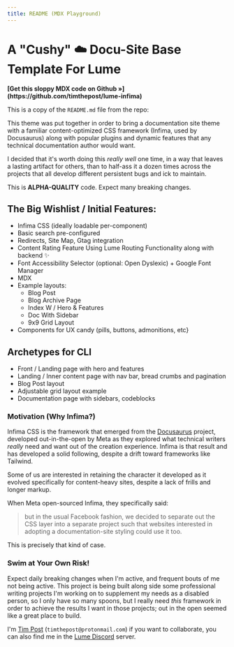 ```yaml
---
title: README (MDX Playground)
---
```


# A "Cushy" ☁️ Docu-Site Base Template For Lume

<strong>
[Get this sloppy MDX code on Github &raquo;](https://github.com/timthepost/lume-infima)
</strong> 

This is a copy of the `README.md` file from the repo:

This theme was put together in order to bring a documentation site theme with a
familiar content-optimized CSS framework (Infima, used by Docusaurus) along with
popular plugins and dynamic features that any technical documentation author
would want.

I decided that it's worth doing this _really well_ one time, in a way that
leaves a lasting artifact for others, than to half-ass it a dozen times across
the projects that all develop different persistent bugs and ick to maintain.

<div class="alert alert--danger margin-bottom--lg" role="alert">
  This is <strong>ALPHA-QUALITY</strong> code. Expect many breaking changes.
</div>

## The Big Wishlist / Initial Features:

- Infima CSS (ideally loadable per-component)
- Basic search pre-configured
- Redirects, Site Map, Gtag integration
- Content Rating Feature Using Lume Routing Functionality along with backend ✨
- Font Accessibility Selector (optional: Open Dyslexic) + Google Font Manager
- MDX
- Example layouts:
  - Blog Post
  - Blog Archive Page
  - Index W / Hero & Features
  - Doc With Sidebar
  - 9x9 Grid Layout
- Components for UX candy (pills, buttons, admonitions, etc}

## Archetypes for CLI

- Front / Landing page with hero and features
- Landing / Inner content page with nav bar, bread crumbs and pagination
- Blog Post layout
- Adjustable grid layout example
- Documentation page with sidebars, codeblocks

### Motivation (Why Infima?)

Infima CSS is the framework that emerged from the
[Docusaurus](https://docusaurus.io) project, developed out-in-the-open by Meta
as they explored what technical writers _really_ need and want out of the
creation experience. Infima is that result and has developed a solid following,
despite a drift toward frameworks like Tailwind.

Some of us are interested in retaining the character it developed as it evolved
specifically for content-heavy sites, despite a lack of frills and longer
markup.

When Meta open-sourced Infima, they specifically said:

> but in the usual Facebook fashion, we decided to separate out the CSS layer
> into a separate project such that websites interested in adopting a
> documentation-site styling could use it too.

This is precisely that kind of case.

### Swim at Your Own Risk!

Expect daily breaking changes when I'm active, and frequent bouts of me not
being active. This project is being built along side some professional writing
projects I'm working on to supplement my needs as a disabled person, so I only
have so many spoons, but I really need _this_ framework in order to achieve the
results I want in those projects; out in the open seemed like a great place to
build.

I'm [Tim Post](https://timthepost.netlify.app) (`timthepost@protonmail.com`) if you want to collaborate, you can also find me
in the [Lume Discord](https://discord.gg/DTGe9UFA) server.

